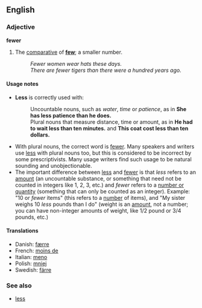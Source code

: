 ==English==
===Adjective===
'''fewer'''

#The [[comparative]] of '''[[few]]'''; a smaller number.
#:''Fewer women wear hats these days.''
#:''There are fewer tigers than there were a hundred years ago.''

====Usage notes====
<!-- Changes made here should be reflected in the "Usage note" for LESS -->
*'''Less''' is correctly used with:
*:Uncountable nouns, such as ''water'', ''time'' or ''patience'', as in '''She has less patience than he does.'''
*:Plural nouns that measure distance, time or amount, as in '''He had to wait less than ten minutes.''' and '''This coat cost less than ten dollars.'''
*With plural nouns, the correct word is [[fewer]].  Many speakers and writers use [[less]] with plural nouns too, but this is considered to be incorrect by some prescriptivists. Many usage writers find such usage to be natural sounding and unobjectionable.
*The important difference between [[less]] and [[fewer]] is that ''less'' refers to an <u>amount</u> (an uncountable substance, or something that need not be counted in integers like 1, 2, 3, etc.) and ''fewer'' refers to a <u>number or quantity</u> (something that can only be counted as an integer).  Example: "10 or ''fewer'' items" (this refers to a <U>number</u> of items), and "My sister weighs 10 ''less'' pounds than I do" (weight is an <u>amount</u>, not a number; you can have non-integer amounts of weight, like 1/2 pound or 3/4 pounds, etc.)
<!-- Changes made here should be reflected in the "Usage note" for LESS -->

====Translations====
*Danish: [[færre]]
*French: [[moins de]]
*Italian: [[meno]]
*Polish: [[mniej]]
*Swedish: [[färre]]

===See also===
*[[less]]